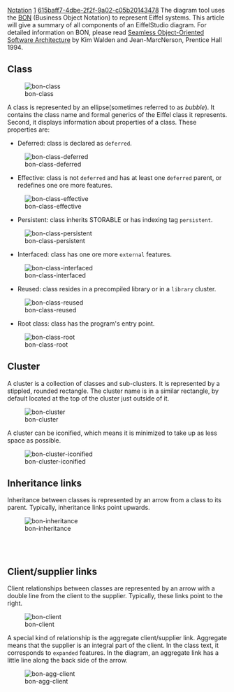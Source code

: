 [[Property:title|Notation]]
[[Property:weight|1]]
[[Property:uuid|615baff7-4dbe-2f2f-9a02-c05b20143478]]
The diagram tool uses the [http://bon-method.com BON]  (Business Object Notation) to represent Eiffel systems. This article will give a summary of all components of an EiffelStudio diagram. For detailed information on BON, please read [http://bon-method.com/book.htm Seamless Object-Oriented Software Architecture]  by Kim Walden and Jean-MarcNerson, Prentice Hall 1994. 

==Class==

[[Image:bon-class]]  

A class is represented by an ellipse(sometimes referred to as ''bubble''). It contains the class name and formal generics of the Eiffel class it represents. Second, it displays information about properties of a class. These properties are: 
* Deferred: class is declared as <code>deferred</code>.

 
[[Image:bon-class-deferred]]  


* Effective: class is not <code>deferred</code> and has at least one <code>deferred</code> parent, or redefines one ore more features. 


[[Image:bon-class-effective]]  


* Persistent: class inherits <eiffel>STORABLE</eiffel> or has indexing tag <code>persistent</code>. 


[[Image:bon-class-persistent]]  


* Interfaced: class has one ore more <code>external</code> features. 


[[Image:bon-class-interfaced]]  


* Reused: class resides in a precompiled library or in a <code>library</code> cluster. 


[[Image:bon-class-reused]]  


* Root class: class has the program's entry point. 


[[Image:bon-class-root]]  


{{seealso|<br/>
[[Rename Class|Changing class names]]  }}


==Cluster==

A cluster is a collection of classes and sub-clusters. It is represented by a stippled, rounded rectangle. The cluster name is in a similar rectangle, by default located at the top of the cluster just outside of it.


[[Image:bon-cluster]]    


A cluster can be iconified, which means it is minimized to take up as less space as possible.


[[Image:bon-cluster-iconified]]



{{seealso|<br/>
[[Iconifying and restoring a cluster|Iconifying a cluster]]  }}


==Inheritance links==

Inheritance between classes is represented by an arrow from a class to its parent. Typically, inheritance links point upwards.
<div>  [[Image:bon-inheritance]]  </div><br/>
<br/>

{{seealso|<br/>
[[Creating inheritance links|Creating inheritance links]]  }}


==Client/supplier links==

Client relationships between classes are represented by an arrow with a double line from the client to the supplier. Typically, these links point to the right. 


[[Image:bon-client]]


A special kind of relationship is the aggregate client/supplier link. Aggregate means that the supplier is an integral part of the client. In the class text, it corresponds to <code>expanded</code> features. In the diagram, an aggregate link has a little line along the back side of the arrow. 


[[Image:bon-agg-client]]


{{seealso|<br/>
[[Creating client-supplier links|Creating client/supplier links]]  }}




